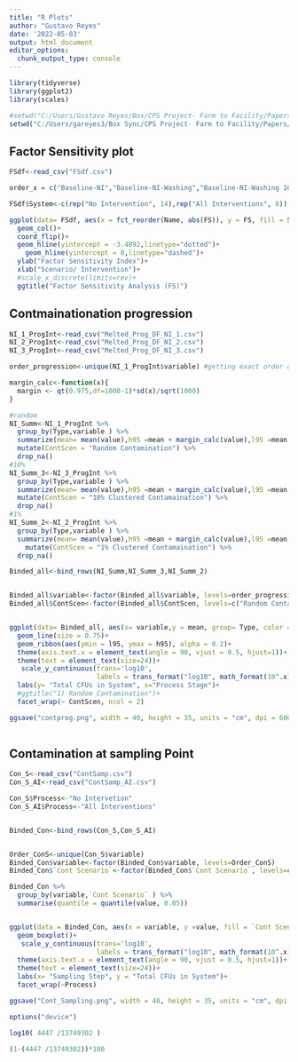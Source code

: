 ```yaml
---
title: "R Plots"
author: "Gustavo Reyes"
date: '2022-05-03'
output: html_document
editor_options: 
  chunk_output_type: console
---
```


```r
library(tidyverse)
library(ggplot2)
library(scales)

#setwd("C:/Users/Gustavo Reyes/Box/CPS Project- Farm to Facility/Papers/CSV Data")
setwd("C:/Users/gareyes3/Box Sync/CPS Project- Farm to Facility/Papers/CSV Data")
```



## Factor Sensitivity plot

```r
FSdf<-read_csv("FSdf.csv")
```

```r
order_x = c("Baseline-NI","Baseline-NI-Washing","Baseline-NI-Washing 10 ppm","Baseline-NI Holding","Baseline-NI Pre-cooling", "Baseline-NI PreWash","Baseline-NI Sanitation", "Baseline-NI PHS4d","Baseline-NI PHS4h","Baseline-NI Int","Baseline-NI HS", "Baseline-NI RS", "Baseline-NI FPS", "Baseline-NI CS", "Baseline-AI","Baseline-AI PHS4d","Baseline-AI PHS4h", "Baseline-AI PHSInt", "Baseline-AI HS", "Baseline-AI RS", "Baseline-AI FPS", "Baseline-AI CS")

FSdf$System<-c(rep("No Intervention", 14),rep("All Interventions", 8))

ggplot(data= FSdf, aes(x = fct_reorder(Name, abs(FS)), y = FS, fill = System))+
  geom_col()+
  coord_flip()+
  geom_hline(yintercept = -3.4892,linetype="dotted")+
    geom_hline(yintercept = 0,linetype="dashed")+
  ylab("Factor Sensitivity Index")+
  xlab("Scenario/ Intervention")+
  #scale_x_discrete(limits=rev)+
  ggtitle("Factor Sensitivity Analysis (FS)")


```


## Contmainationation progression
```r
NI_1_ProgInt<-read_csv("Melted_Prog_DF_NI_1.csv")
NI_2_ProgInt<-read_csv("Melted_Prog_DF_NI_2.csv")
NI_3_ProgInt<-read_csv("Melted_Prog_DF_NI_3.csv")

order_progression<-unique(NI_1_ProgInt$variable) #getting exact order of events

margin_calc<-function(x){
  margin <- qt(0.975,df=1000-1)*sd(x)/sqrt(1000)
}

#random
NI_Summ<-NI_1_ProgInt %>% 
  group_by(Type,variable ) %>% 
  summarize(mean= mean(value),h95 =mean + margin_calc(value),l95 =mean - margin_calc(value)) %>% 
  mutate(ContScen = "Random Contamination") %>% 
  drop_na()
#10%
NI_Summ_3<-NI_3_ProgInt %>% 
  group_by(Type,variable ) %>% 
  summarize(mean= mean(value),h95 =mean + margin_calc(value),l95 =mean - margin_calc(value)) %>% 
  mutate(ContScen = "10% Clustered Contamaination") %>% 
  drop_na()
#1%
NI_Summ_2<-NI_2_ProgInt %>% 
  group_by(Type,variable ) %>% 
  summarize(mean= mean(value),h95 =mean + margin_calc(value),l95 =mean - margin_calc(value)) %>% 
    mutate(ContScen = "1% Clustered Contamaination") %>% 
  drop_na()

Binded_all<-bind_rows(NI_Summ,NI_Summ_3,NI_Summ_2)


Binded_all$variable<-factor(Binded_all$variable, levels=order_progression)
Binded_all$ContScen<-factor(Binded_all$ContScen, levels=c("Random Contamination","10% Clustered Contamaination","1% Clustered Contamaination"))


ggplot(data= Binded_all, aes(x= variable,y = mean, group= Type, color = Type, linetype=Type, fill = Type))+
  geom_line(size = 0.75)+
  geom_ribbon(aes(ymin = l95, ymax = h95), alpha = 0.2)+
  theme(axis.text.x = element_text(angle = 90, vjust = 0.5, hjust=1))+
  theme(text = element_text(size=24))+
   scale_y_continuous(trans='log10',
                      labels = trans_format("log10", math_format(10^.x)))+
  labs(y= "Total CFUs in System", x="Process Stage")+
  #ggtitle("1) Random Contamination")+
  facet_wrap(~ ContScen, ncol = 2)

ggsave("contprog.png", width = 40, height = 35, units = "cm", dpi = 600)
  

```


## Contamination at sampling Point

```r
Con_S<-read_csv("ContSamp.csv")
Con_S_AI<-read_csv("ContSamp_AI.csv")

Con_S$Process<-"No Intervetion"
Con_S_AI$Process<-"All Interventions"


Binded_Con<-bind_rows(Con_S,Con_S_AI)


Order_ConS<-unique(Con_S$variable)
Binded_Con$variable<-factor(Binded_Con$variable, levels=Order_ConS)
Binded_Con$`Cont Scenario`<-factor(Binded_Con$`Cont Scenario`, levels=c("Random","10% Cluster","1% Cluster"))

Binded_Con %>% 
  group_by(variable,`Cont Scenario` ) %>% 
  summarise(quantile = quantile(value, 0.05))


ggplot(data = Binded_Con, aes(x = variable, y =value, fill = `Cont Scenario`))+
  geom_boxplot()+
   scale_y_continuous(trans='log10',
                      labels = trans_format("log10", math_format(10^.x)))+
  theme(axis.text.x = element_text(angle = 90, vjust = 0.5, hjust=1))+
  theme(text = element_text(size=24))+
  labs(x= "Sampling Step", y = "Total CFUs in System")+
  facet_wrap(~Process)

ggsave("Cont_Sampling.png", width = 40, height = 35, units = "cm", dpi = 600)

options("device")

log10( 4447 /13749302 )

(1-(4447 /13749302))*100

```




